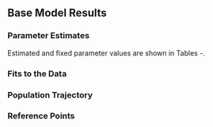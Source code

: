 ## Base Model Results


### Parameter Estimates
Estimated and fixed parameter values are shown in Tables \ref{tab:table-pars-base-1}-\ref{tab:table-pars-base-16}.

### Fits to the Data

### Population Trajectory

### Reference Points


